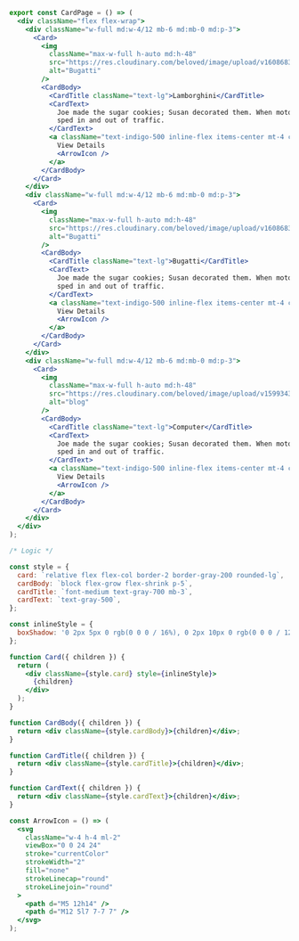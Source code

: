 ```jsx
export const CardPage = () => (
  <div className="flex flex-wrap">
    <div className="w-full md:w-4/12 mb-6 md:mb-0 md:p-3">
      <Card>
        <img
          className="max-w-full h-auto md:h-48"
          src="https://res.cloudinary.com/beloved/image/upload/v1608683063/Assets/lamborghini_mxb2j7.jpg"
          alt="Bugatti"
        />
        <CardBody>
          <CardTitle className="text-lg">Lamborghini</CardTitle>
          <CardText>
            Joe made the sugar cookies; Susan decorated them. When motorists
            sped in and out of traffic.
          </CardText>
          <a className="text-indigo-500 inline-flex items-center mt-4 cursor-pointer">
            View Details
            <ArrowIcon />
          </a>
        </CardBody>
      </Card>
    </div>
    <div className="w-full md:w-4/12 mb-6 md:mb-0 md:p-3">
      <Card>
        <img
          className="max-w-full h-auto md:h-48"
          src="https://res.cloudinary.com/beloved/image/upload/v1608683147/Assets/bugatti-cars-7-free-car-hd-wallpaper_j4xyj6.jpg"
          alt="Bugatti"
        />
        <CardBody>
          <CardTitle className="text-lg">Bugatti</CardTitle>
          <CardText>
            Joe made the sugar cookies; Susan decorated them. When motorists
            sped in and out of traffic.
          </CardText>
          <a className="text-indigo-500 inline-flex items-center mt-4 cursor-pointer">
            View Details
            <ArrowIcon />
          </a>
        </CardBody>
      </Card>
    </div>
    <div className="w-full md:w-4/12 mb-6 md:mb-0 md:p-3">
      <Card>
        <img
          className="max-w-full h-auto md:h-48"
          src="https://res.cloudinary.com/beloved/image/upload/v1599343428/Assets/3_znyzrd.jpg"
          alt="blog"
        />
        <CardBody>
          <CardTitle className="text-lg">Computer</CardTitle>
          <CardText>
            Joe made the sugar cookies; Susan decorated them. When motorists
            sped in and out of traffic.
          </CardText>
          <a className="text-indigo-500 inline-flex items-center mt-4 cursor-pointer">
            View Details
            <ArrowIcon />
          </a>
        </CardBody>
      </Card>
    </div>
  </div>
);

/* Logic */

const style = {
  card: `relative flex flex-col border-2 border-gray-200 rounded-lg`,
  cardBody: `block flex-grow flex-shrink p-5`,
  cardTitle: `font-medium text-gray-700 mb-3`,
  cardText: `text-gray-500`,
};

const inlineStyle = {
  boxShadow: '0 2px 5px 0 rgb(0 0 0 / 16%), 0 2px 10px 0 rgb(0 0 0 / 12%)',
};

function Card({ children }) {
  return (
    <div className={style.card} style={inlineStyle}>
      {children}
    </div>
  );
}

function CardBody({ children }) {
  return <div className={style.cardBody}>{children}</div>;
}

function CardTitle({ children }) {
  return <div className={style.cardTitle}>{children}</div>;
}

function CardText({ children }) {
  return <div className={style.cardText}>{children}</div>;
}

const ArrowIcon = () => (
  <svg
    className="w-4 h-4 ml-2"
    viewBox="0 0 24 24"
    stroke="currentColor"
    strokeWidth="2"
    fill="none"
    strokeLinecap="round"
    strokeLinejoin="round"
  >
    <path d="M5 12h14" />
    <path d="M12 5l7 7-7 7" />
  </svg>
);
```
